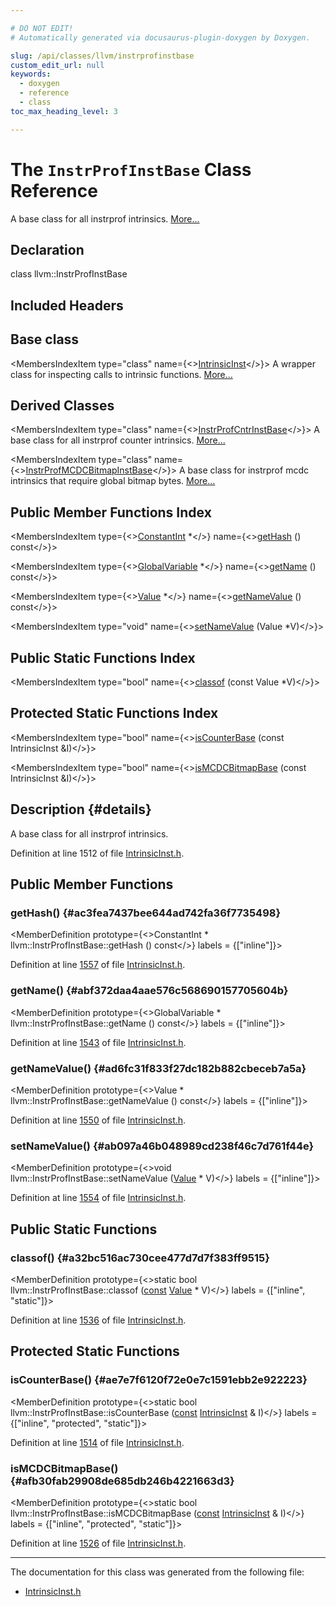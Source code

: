 ```yaml
---

# DO NOT EDIT!
# Automatically generated via docusaurus-plugin-doxygen by Doxygen.

slug: /api/classes/llvm/instrprofinstbase
custom_edit_url: null
keywords:
  - doxygen
  - reference
  - class
toc_max_heading_level: 3

---
```





# The `InstrProfInstBase` Class Reference

<DoxygenPage pluginConfig={pluginConfig}>

A base class for all instrprof intrinsics. <a href="#details">More...</a>

## Declaration

<CodeBlock>class llvm::InstrProfInstBase</CodeBlock>

## Included Headers

<IncludesList>
<IncludesListItem
  filePath="llvm/IR/IntrinsicInst.h"
  permalink="/docs/api/files/include/include/llvm/include/llvm/ir/intrinsicinst-h"
  isLocal="true" />
</IncludesList>

## Base class

<MembersIndex>

<MembersIndexItem
  type="class"
  name={<><a href="/docs/api/classes/llvm/intrinsicinst">IntrinsicInst</a></>}>
A wrapper class for inspecting calls to intrinsic functions. <a href="/docs/api/classes/llvm/intrinsicinst/#details">More...</a>
</MembersIndexItem>

</MembersIndex>

## Derived Classes

<MembersIndex>

<MembersIndexItem
  type="class"
  name={<><a href="/docs/api/classes/llvm/instrprofcntrinstbase">InstrProfCntrInstBase</a></>}>
A base class for all instrprof counter intrinsics. <a href="/docs/api/classes/llvm/instrprofcntrinstbase/#details">More...</a>
</MembersIndexItem>

<MembersIndexItem
  type="class"
  name={<><a href="/docs/api/classes/llvm/instrprofmcdcbitmapinstbase">InstrProfMCDCBitmapInstBase</a></>}>
A base class for instrprof mcdc intrinsics that require global bitmap bytes. <a href="/docs/api/classes/llvm/instrprofmcdcbitmapinstbase/#details">More...</a>
</MembersIndexItem>

</MembersIndex>

## Public Member Functions Index

<MembersIndex>

<MembersIndexItem
  type={<><a href="/docs/api/classes/llvm/constantint">ConstantInt</a> &#42;</>}
  name={<><a href="#ac3fea7437bee644ad742fa36f7735498">getHash</a> () const</>}>
</MembersIndexItem>

<MembersIndexItem
  type={<><a href="/docs/api/classes/llvm/globalvariable">GlobalVariable</a> &#42;</>}
  name={<><a href="#abf372daa4aae576c568690157705604b">getName</a> () const</>}>
</MembersIndexItem>

<MembersIndexItem
  type={<><a href="/docs/api/classes/llvm/value">Value</a> &#42;</>}
  name={<><a href="#ad6fc31f833f27dc182b882cbeceb7a5a">getNameValue</a> () const</>}>
</MembersIndexItem>

<MembersIndexItem
  type="void"
  name={<><a href="#ab097a46b048989cd238f46c7d761f44e">setNameValue</a> (Value &#42;V)</>}>
</MembersIndexItem>

</MembersIndex>

## Public Static Functions Index

<MembersIndex>

<MembersIndexItem
  type="bool"
  name={<><a href="#a32bc516ac730cee477d7d7f383ff9515">classof</a> (const Value &#42;V)</>}>
</MembersIndexItem>

</MembersIndex>

## Protected Static Functions Index

<MembersIndex>

<MembersIndexItem
  type="bool"
  name={<><a href="#ae7e7f6120f72e0e7c1591ebb2e922223">isCounterBase</a> (const IntrinsicInst &amp;I)</>}>
</MembersIndexItem>

<MembersIndexItem
  type="bool"
  name={<><a href="#afb30fab29908de685db246b4221663d3">isMCDCBitmapBase</a> (const IntrinsicInst &amp;I)</>}>
</MembersIndexItem>

</MembersIndex>

## Description {#details}

A base class for all instrprof intrinsics.

Definition at line 1512 of file <a href="/docs/api/files/include/include/llvm/include/llvm/ir/intrinsicinst-h">IntrinsicInst.h</a>.

<SectionDefinition>

## Public Member Functions

### getHash() {#ac3fea7437bee644ad742fa36f7735498}

<MemberDefinition
  prototype={<>ConstantInt &#42; llvm::InstrProfInstBase::getHash () const</>}
  labels = {["inline"]}>

Definition at line <a href="/docs/api/files/include/include/llvm/include/llvm/ir/intrinsicinst-h/#l01557">1557</a> of file <a href="/docs/api/files/include/include/llvm/include/llvm/ir/intrinsicinst-h">IntrinsicInst.h</a>.
</MemberDefinition>

### getName() {#abf372daa4aae576c568690157705604b}

<MemberDefinition
  prototype={<>GlobalVariable &#42; llvm::InstrProfInstBase::getName () const</>}
  labels = {["inline"]}>

Definition at line <a href="/docs/api/files/include/include/llvm/include/llvm/ir/intrinsicinst-h/#l01543">1543</a> of file <a href="/docs/api/files/include/include/llvm/include/llvm/ir/intrinsicinst-h">IntrinsicInst.h</a>.
</MemberDefinition>

### getNameValue() {#ad6fc31f833f27dc182b882cbeceb7a5a}

<MemberDefinition
  prototype={<>Value &#42; llvm::InstrProfInstBase::getNameValue () const</>}
  labels = {["inline"]}>

Definition at line <a href="/docs/api/files/include/include/llvm/include/llvm/ir/intrinsicinst-h/#l01550">1550</a> of file <a href="/docs/api/files/include/include/llvm/include/llvm/ir/intrinsicinst-h">IntrinsicInst.h</a>.
</MemberDefinition>

### setNameValue() {#ab097a46b048989cd238f46c7d761f44e}

<MemberDefinition
  prototype={<>void llvm::InstrProfInstBase::setNameValue (<a href="/docs/api/classes/llvm/value">Value</a> &#42; V)</>}
  labels = {["inline"]}>

Definition at line <a href="/docs/api/files/include/include/llvm/include/llvm/ir/intrinsicinst-h/#l01554">1554</a> of file <a href="/docs/api/files/include/include/llvm/include/llvm/ir/intrinsicinst-h">IntrinsicInst.h</a>.
</MemberDefinition>

</SectionDefinition>

<SectionDefinition>

## Public Static Functions

### classof() {#a32bc516ac730cee477d7d7f383ff9515}

<MemberDefinition
  prototype={<>static bool llvm::InstrProfInstBase::classof (<a href="/docs/api/files/lib/lib/target/lib/target/aarch64/aarch64promoteconstant-cpp/#a90f8350fecae261c25be85d38b451bff">const</a> <a href="/docs/api/classes/llvm/value">Value</a> &#42; V)</>}
  labels = {["inline", "static"]}>

Definition at line <a href="/docs/api/files/include/include/llvm/include/llvm/ir/intrinsicinst-h/#l01536">1536</a> of file <a href="/docs/api/files/include/include/llvm/include/llvm/ir/intrinsicinst-h">IntrinsicInst.h</a>.
</MemberDefinition>

</SectionDefinition>

<SectionDefinition>

## Protected Static Functions

### isCounterBase() {#ae7e7f6120f72e0e7c1591ebb2e922223}

<MemberDefinition
  prototype={<>static bool llvm::InstrProfInstBase::isCounterBase (<a href="/docs/api/files/lib/lib/target/lib/target/aarch64/aarch64promoteconstant-cpp/#a90f8350fecae261c25be85d38b451bff">const</a> <a href="/docs/api/classes/llvm/intrinsicinst">IntrinsicInst</a> &amp; I)</>}
  labels = {["inline", "protected", "static"]}>

Definition at line <a href="/docs/api/files/include/include/llvm/include/llvm/ir/intrinsicinst-h/#l01514">1514</a> of file <a href="/docs/api/files/include/include/llvm/include/llvm/ir/intrinsicinst-h">IntrinsicInst.h</a>.
</MemberDefinition>

### isMCDCBitmapBase() {#afb30fab29908de685db246b4221663d3}

<MemberDefinition
  prototype={<>static bool llvm::InstrProfInstBase::isMCDCBitmapBase (<a href="/docs/api/files/lib/lib/target/lib/target/aarch64/aarch64promoteconstant-cpp/#a90f8350fecae261c25be85d38b451bff">const</a> <a href="/docs/api/classes/llvm/intrinsicinst">IntrinsicInst</a> &amp; I)</>}
  labels = {["inline", "protected", "static"]}>

Definition at line <a href="/docs/api/files/include/include/llvm/include/llvm/ir/intrinsicinst-h/#l01526">1526</a> of file <a href="/docs/api/files/include/include/llvm/include/llvm/ir/intrinsicinst-h">IntrinsicInst.h</a>.
</MemberDefinition>

</SectionDefinition>

<hr/>

The documentation for this class was generated from the following file:

<ul>
<li><a href="/docs/api/files/include/include/llvm/include/llvm/ir/intrinsicinst-h">IntrinsicInst.h</a></li>
</ul>

</DoxygenPage>
